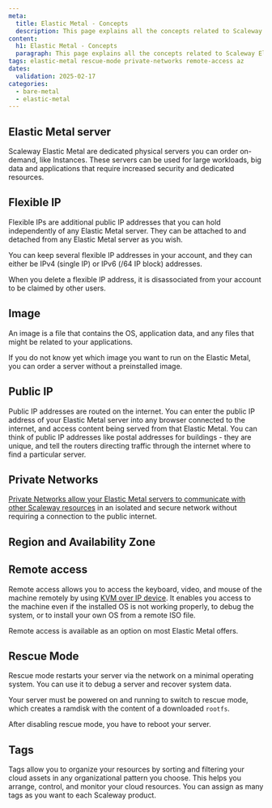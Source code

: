 ```yaml
---
meta:
  title: Elastic Metal - Concepts
  description: This page explains all the concepts related to Scaleway Elastic Metal servers
content:
  h1: Elastic Metal - Concepts
  paragraph: This page explains all the concepts related to Scaleway Elastic Metal servers
tags: elastic-metal rescue-mode private-networks remote-access az
dates:
  validation: 2025-02-17
categories:
  - bare-metal
  - elastic-metal
---
```



## Elastic Metal server

Scaleway Elastic Metal are dedicated physical servers you can order on-demand, like Instances. These servers can be used for large workloads, big data and applications that require increased security and dedicated resources.

## Flexible IP

Flexible IPs are additional public IP addresses that you can hold independently of any Elastic Metal server. They can be attached to and detached from any Elastic Metal server as you wish.

You can keep several flexible IP addresses in your account, and they can either be IPv4 (single IP) or IPv6 (/64 IP block) addresses.

When you delete a flexible IP address, it is disassociated from your account to be claimed by other users.

## Image

An image is a file that contains the OS, application data, and any files that might be related to your applications.

If you do not know yet which image you want to run on the Elastic Metal, you can order a server without a preinstalled image.

## Public IP

Public IP addresses are routed on the internet. You can enter the public IP address of your Elastic Metal server into any browser connected to the internet, and access content being served from that Elastic Metal. You can think of public IP addresses like postal addresses for buildings - they are unique, and tell the routers directing traffic through the internet where to find a particular server.

## Private Networks

[Private Networks allow your Elastic Metal servers to communicate with other Scaleway resources](/elastic-metal/how-to/use-private-networks/) in an isolated and secure network without requiring a connection to the public internet.

## Region and Availability Zone

<RegionAndAz />

## Remote access

Remote access allows you to access the keyboard, video, and mouse of the machine remotely by using [KVM over IP device](https://en.wikipedia.org/wiki/KVM_switch#KVM_over_IP_(IPKVM)). It enables you access to the machine even if the installed OS is not working properly, to debug the system, or to install your own OS from a remote ISO file.

Remote access is available as an option on most Elastic Metal offers.

## Rescue Mode

Rescue mode restarts your server via the network on a minimal operating system. You can use it to debug a server and recover system data.

Your server must be powered on and running to switch to rescue mode, which creates a ramdisk with the content of a downloaded `rootfs`.

After disabling rescue mode, you have to reboot your server.

## Tags

Tags allow you to organize your resources by sorting and filtering your cloud assets in any organizational pattern you choose. This helps you arrange, control, and monitor your cloud resources. You can assign as many tags as you want to each Scaleway product.
